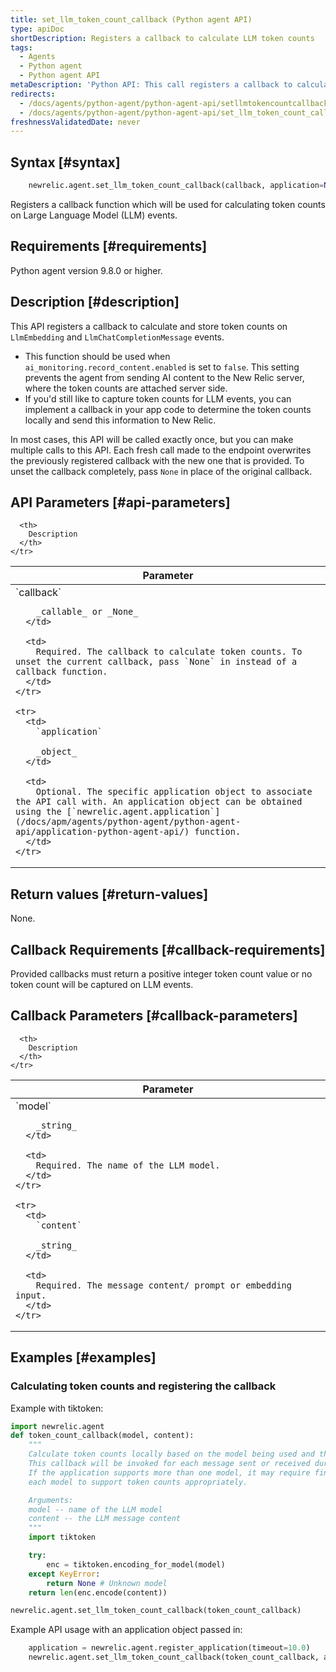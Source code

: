 ```yaml
---
title: set_llm_token_count_callback (Python agent API)
type: apiDoc
shortDescription: Registers a callback to calculate LLM token counts
tags:
  - Agents
  - Python agent
  - Python agent API
metaDescription: 'Python API: This call registers a callback to calculate LLM token counts'
redirects:
  - /docs/agents/python-agent/python-agent-api/setllmtokencountcallback-python-agent-api
  - /docs/agents/python-agent/python-agent-api/set_llm_token_count_callback
freshnessValidatedDate: never
---
```


## Syntax [#syntax]

```py
    newrelic.agent.set_llm_token_count_callback(callback, application=None)
```

Registers a callback function which will be used for calculating token counts on Large Language Model (LLM) events.

## Requirements [#requirements]

Python agent version 9.8.0 or higher.

## Description [#description]

This API registers a callback to calculate and store token counts on `LlmEmbedding` and `LlmChatCompletionMessage` events.

* This function should be used when `ai_monitoring.record_content.enabled` is set to `false`. This setting prevents the agent from sending AI content to the New Relic server, where the token counts are attached server side.
* If you'd still like to capture token counts for LLM events, you can implement a callback in your app code to determine the token counts locally and send this information to New Relic.

In most cases, this API will be called exactly once, but you can make multiple calls to this API. Each fresh call made to the endpoint overwrites the previously registered callback with the new one that is provided. To unset the callback completely, pass `None` in place of the original callback.

## API Parameters [#api-parameters]

<table>
  <thead>
    <tr>
      <th width="25%">
        Parameter
      </th>

      <th>
        Description
      </th>
    </tr>
  </thead>

  <tbody>
    <tr>
      <td>
        `callback`

        _callable_ or _None_
      </td>

      <td>
        Required. The callback to calculate token counts. To unset the current callback, pass `None` in instead of a callback function.
      </td>
    </tr>

    <tr>
      <td>
        `application`

        _object_
      </td>

      <td>
        Optional. The specific application object to associate the API call with. An application object can be obtained using the [`newrelic.agent.application`](/docs/apm/agents/python-agent/python-agent-api/application-python-agent-api/) function.
      </td>
    </tr>
  </tbody>
</table>

## Return values [#return-values]

None.

## Callback Requirements [#callback-requirements]

Provided callbacks must return a positive integer token count value or no token count will be captured on LLM events.

## Callback Parameters [#callback-parameters]

<table>
  <thead>
    <tr>
      <th width="25%">
        Parameter
      </th>

      <th>
        Description
      </th>
    </tr>
  </thead>

  <tbody>
    <tr>
      <td>
        `model`

        _string_
      </td>

      <td>
        Required. The name of the LLM model.
      </td>
    </tr>

    <tr>
      <td>
        `content`

        _string_
      </td>

      <td>
        Required. The message content/ prompt or embedding input.
      </td>
    </tr>
  </tbody>
</table>

## Examples [#examples]

### Calculating token counts and registering the callback

Example with tiktoken:

```py
import newrelic.agent
def token_count_callback(model, content):
    """
    Calculate token counts locally based on the model being used and the content.
    This callback will be invoked for each message sent or received during a LLM call.
    If the application supports more than one model, it may require finding libraries for
    each model to support token counts appropriately.

    Arguments:
    model -- name of the LLM model
    content -- the LLM message content
    """
    import tiktoken

    try:
        enc = tiktoken.encoding_for_model(model)
    except KeyError:
        return None # Unknown model
    return len(enc.encode(content))

newrelic.agent.set_llm_token_count_callback(token_count_callback)
```

Example API usage with an application object passed in:

```py
    application = newrelic.agent.register_application(timeout=10.0)
    newrelic.agent.set_llm_token_count_callback(token_count_callback, application)
```
